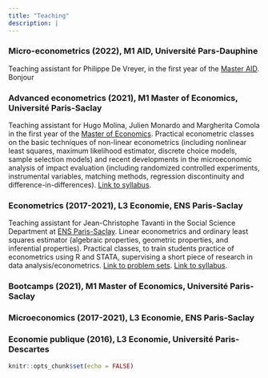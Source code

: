 ```yaml
---
title: "Teaching"
description: |
---
```


### Micro-econometrics (2022), M1 AID, Université Pars-Dauphine
Teaching assistant for Philippe De Vreyer, in the first year of the [Master AID](https://dauphine.psl.eu/en/training/masters-degrees/international-affairs-and-development). Bonjour

### Advanced econometrics (2021), M1 Master of Economics, Université Paris-Saclay
Teaching assistant for Hugo Molina, Julien Monardo and Margherita Comola in the first year of the [Master of Economics](https://www.universite-paris-saclay.fr/formation/master/economie/m1-economics#programme). Practical econometric classes on the basic techniques of non-linear econometrics (including nonlinear least squares, maximum likelihood estimator, discrete choice models, sample selection models) and recent developments in the microeconomic analysis of impact evaluation (including randomized controlled experiments, instrumental variables, matching methods, regression discontinuity and difference-in-differences). [Link to syllabus](https://www.dropbox.com/s/h7g93zrn1c74s5s/TutorialsProgram.pdf?dl=0).

### Econometrics (2017-2021), L3 Economie, ENS Paris-Saclay
Teaching assistant for Jean-Christophe Tavanti in the Social Science Department at [ENS Paris-Saclay ](https://ens-paris-saclay.fr/en/education/departments/human-and-social-sciences-shs-department). Linear econometrics and ordinary least squares estimator (algebraic properties, geometric properties, and inferential properties). Practical classes, to train students practice of econometrics using R and STATA, supervising a short piece of research in data analysis/econometrics. [Link to problem sets](https://www.dropbox.com/s/0eyha8ubr7fxaot/brochure_tds.pdf?dl=0). [Link to syllabus](https://www.dropbox.com/s/ixu8w4q1g5a590y/prog_TDs_R.pdf?dl=0).

### Bootcamps (2021), M1 Master of Economics, Université Paris-Saclay

### Microeconomics (2017-2021), L3 Economie, ENS Paris-Saclay

### Economie publique (2016), L3 Economie, Université Paris-Descartes

```r
knitr::opts_chunk$set(echo = FALSE)
```

